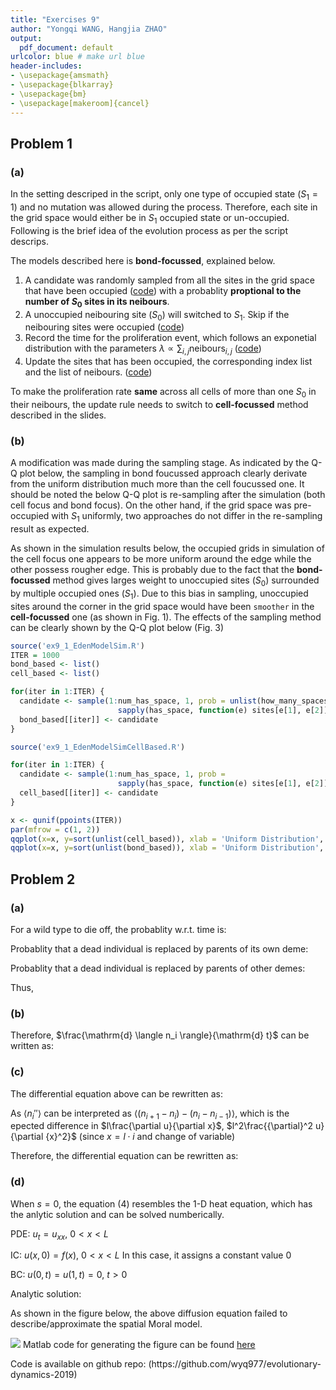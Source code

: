 ```yaml
---
title: "Exercises 9"
author: "Yongqi WANG, Hangjia ZHAO"
output:
  pdf_document: default
urlcolor: blue # make url blue
header-includes:
- \usepackage{amsmath}
- \usepackage{blkarray}
- \usepackage{bm}
- \usepackage[makeroom]{cancel}
---
```


\newcommand{\od}[2]{\frac{\mathrm{d} #1}{\mathrm{d} #2}}
\newcommand{\pd}[2]{\frac{\partial #1}{\partial #2}}
\newcommand{\pdsec}[2]{\frac{{\partial}^2 #1}{\partial {#2}^2}}


## Problem 1

### (a)

In the setting descriped in the script, only one type of occupied state ($S_1 = 1$) and no mutation was allowed during the process. Therefore, each site in the grid space would either be in $S_1$ occupied state or un-occupied. Following is the brief idea of the evolution process as per the script descrips.

The models described here is __bond-focussed__, explained below.

1. A candidate was randomly sampled from all the sites in the grid space that have been occupied ([code](https://github.com/robjohnnoble/EdenModel/blob/9c4524d1183cc1b0429f27dbdb98d5908dc1b587/EdenModelSim.R#L74)) with a probablity __proptional to the number of $S_0$ sites in its neibours__.
2. A unoccupied neibouring site ($S_0$) will switched to $S_1$.
  Skip if the neibouring sites were occupied ([code](https://github.com/robjohnnoble/EdenModel/blob/9c4524d1183cc1b0429f27dbdb98d5908dc1b587/EdenModelSim.R#L84))
3. Record the time for the proliferation event, which follows an exponetial distribution with the parameters $\lambda \propto \sum_{i,j} \text{neibours}_{i,j}$ ([code](https://github.com/robjohnnoble/EdenModel/blob/9c4524d1183cc1b0429f27dbdb98d5908dc1b587/EdenModelSim.R#L99))
4. Update the sites that has been occupied, the corresponding index list and the list of neibours. ([code](https://github.com/robjohnnoble/EdenModel/blob/9c4524d1183cc1b0429f27dbdb98d5908dc1b587/EdenModelSim.R#L110))

To make the proliferation rate __same__ across all cells of more than one $S_0$ in their neibours, the update rule needs to switch to __cell-focussed__ method described in the slides.

### (b)

A modification was made during the sampling stage. As indicated by the Q-Q plot below, the sampling in bond foucussed approach clearly derivate from the uniform distribution much more than the cell foucussed one. It should be noted the below Q-Q plot is re-sampling after the simulation (both cell focus and bond focus). On the other hand, if the grid space was pre-occupied with $S_1$ uniformly, two approaches do not differ in the re-sampling result as expected.

As shown in the simulation results below, the occupied grids in simulation of the cell focus one appears to be more uniform around the edge while the other possess rougher edge. This is probably due to the fact that the __bond-focussed__ method gives larges weight to unoccupied sites ($S_0$) surrounded by multiple occupied ones ($S_1$). Due to this bias in sampling, unoccupied sites around the corner in the grid space would have been `smoother` in the __cell-focussed__ one (as shown in Fig. 1). The effects of the sampling method can be clearly shown by the Q-Q plot below (Fig. 3)

```r
source('ex9_1_EdenModelSim.R')
ITER = 1000
bond_based <- list()
cell_based <- list()

for(iter in 1:ITER) {
  candidate <- sample(1:num_has_space, 1, prob = unlist(how_many_spaces) * 
                        sapply(has_space, function(e) sites[e[1], e[2]]))
  bond_based[[iter]] <- candidate
}
```

```r
source('ex9_1_EdenModelSimCellBased.R')

for(iter in 1:ITER) {
  candidate <- sample(1:num_has_space, 1, prob = 
                        sapply(has_space, function(e) sites[e[1], e[2]]))
  cell_based[[iter]] <- candidate
}
```

```r
x <- qunif(ppoints(ITER))
par(mfrow = c(1, 2))
qqplot(x=x, y=sort(unlist(cell_based)), xlab = 'Uniform Distribution', ylab='Cell Based')
qqplot(x=x, y=sort(unlist(bond_based)), xlab = 'Uniform Distribution', ylab='Bond Based')
```

## Problem 2

### (a)

For a wild type to die off, the probablity w.r.t. time is:

\begin{align}
p = \dfrac{N - n_i}{N} \mu
\end{align}

Probablity that a dead individual is replaced by parents of its own deme:
\begin{align}
W_i^{+(local)}(\bm{n}) = \dfrac{1+s}{N} n_i
\end{align}

Probablity that a dead individual is replaced by parents of other demes:
\begin{align}
W_i^{+(neibours)}(\bm{n}) = \dfrac{m}{2} \cdot \dfrac{\mu (1 + s) \cdot (n_{i+1})}{N} + \dfrac{m}{2} \cdot \dfrac{\mu (1 + s) \cdot (n_{i-1})}{N} - \dfrac{m}{2} \dfrac{(1+s)n_i}{N}
\end{align}


Thus,

\begin{align}
W_i^{+}(\bm{n})
&= \dfrac{N - n_i}{N} \mu \Bigg(\dfrac{1+s}{N} n_i + \dfrac{m}{2} \cdot \dfrac{\mu (1 + s) \cdot (n_{i+1})}{N} + \dfrac{m}{2} \cdot \dfrac{\mu (1 + s) \cdot (n_{i-1})}{N} - \dfrac{m}{2} \dfrac{(1+s)n_i}{N} \Bigg) \\
&= \dfrac{\mu(1+s)(N-n_i)}{N}\Bigg(n_i + \frac{m}{2}(n_{i+1} + n_{i-1} - n_{i}\Bigg) \\
&= \dfrac{\mu(1+s)(N-n_i)}{N}\Bigg(n_i + \frac{m}{2}n_i''\Bigg)
\end{align}

### (b)

\begin{align}
W_i^{+}(\bm{n}) - W_i^{-}(\bm{n})
&= \frac{\mu(1 + s)}{N} (N- n_i)[n_i + \frac{m}{2}n_i''] - \frac{\mu n_i}{N}[(N-n_i)- \frac{m}{2}n_i''] \\
&= \frac{\mu}{N}\Bigg[(1+s)(N-n_i)[n_i + \frac{m}{2}n_i''] - n_i(N-n_i)+n_i\frac{m}{2}n_i'' \Bigg] \\
&= \frac{\mu}{N}\Bigg[s(N-n_i)n_i + (1+s)(N-n_i)\frac{m}{2}n_i'' +n_i\frac{m}{2}n_i'' \Bigg] \\
&= \frac{\mu}{N}\Bigg[s(N-n_i)n_i + s(N-n_i)\frac{m}{2}n_i'' + N\frac{m}{2}n_i'' - \cancel{n_i\frac{m}{2}n_i''} + \cancel{n_i\frac{m}{2}n_i''} \Bigg] \\
&= \frac{\mu}{N}\Bigg[s(N-n_i)(n_i + \frac{m}{2}n_i'') + N\frac{m}{2}n_i'' \Bigg]
\end{align}

Therefore, $\od{\langle n_i \rangle}{t}$ can be written as:
\begin{align}
\od{\langle n_i \rangle}{t}
&= \langle W_i^{+}(\bm{n}) - W_i^{-}(\bm{n}) \rangle \\
&= \langle\frac{\mu}{N}\Bigg[s(N-n_i)(n_i + \frac{m}{2}n_i'') + N\frac{m}{2}n_i'' \Bigg] \rangle \\
&= \dfrac{\mu m }{2}\langle n_i'' \rangle + \frac{s\mu}{N}(N-\langle n_i \rangle)(\langle n_i \rangle + \frac{m}{2} \langle n_i'' \rangle)
\end{align}

### (c)

The differential equation above can be rewritten as:

\begin{align}
\mu s(1- \frac{1}{N}\langle n_i \rangle)(\frac{1}{N}\langle n_i \rangle) +
\dfrac{\mu m }{2}\langle n_i'' \rangle +
\mu s(1- \frac{1}{N}\langle n_i \rangle)(\frac{m}{2} \langle n_i'' \rangle)
\end{align}

As $\langle n_i'' \rangle$ can be interpreted as $\Big\langle (n_{i+1} - n_i) - (n_i-n_{i-1}) \Big\rangle$, which is the epected difference in $l\pd{u}{x}$, $l^2\pdsec{u}{x}$ (since $x = l\cdot i$ and change of variable)

Therefore, the differential equation can be rewritten as:
\begin{align}
\pd{u}{t}
&= \frac{\mu m}{2}l^2\pdsec{u}{x} + s\mu(1-u)(u + \frac{m}{2}l^2\pdsec{u}{x}) \\
&= \frac{\mu m}{2}(1 + s(1-u))l^2\pdsec{u}{x} + s\mu(1-u)u
\end{align}

### (d)

When $s=0$, the equation (4) resembles the 1-D heat equation, which has the anlytic solution and can be solved numberically.

PDE: $u_t = u_{xx}$, $0 < x < L$

IC: $u(x,0) = f(x)$, $0 < x < L$
In this case, it assigns a constant value $0$

BC: $u(0,t)=u(1,t)=0$, $t>0$
\begin{align}
u\left(0,t\right)+\left(0\cdot f\right) &=0, \\
\left(u\left(L,t\right)-1\right)+\left(0\cdot f\right) &=0\ldotp
\end{align}

Analytic solution:
\begin{align}
u(x, t) = \sum_{n=1}^{\infty} B_n \sin{n\pi x}e^{-n^2\pi^2 t}, \quad, B_m = 2\int_0^1 sin(m\pi x)f(x)dx
\end{align}

As shown in the figure below, the above diffusion equation failed to describe/approximate the spatial Moral model.

![](ex9_2d.png)
Matlab code for generating the figure can be found [here](https://github.com/wyq977/evolutionary-dynamics-2019/Exercises/Ex9.m)



Code is available on github repo:
(https://github.com/wyq977/evolutionary-dynamics-2019)
